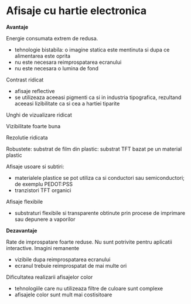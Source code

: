 
<SEO title="Afisaje cu hartie electronica" />

# Afisaje cu hartie electronica

**Avantaje**

Energie consumata extrem de redusa.
- tehnologie bistabila: o imagine statica este mentinuta si dupa ce alimentarea este oprita
- nu este necesara reimprospatarea ecranului
- nu este necesara o lumina de fond

Contrast ridicat
- afisaje reflective
- se utilizeaza aceeasi pigmenti ca si in industria tipografica, rezultand aceeasi lizibilitate ca si cea a hartiei tiparite

Unghi de vizualizare ridicat

Vizibilitate foarte buna

Rezolutie ridicata

Robustete: substrat de film din plastic: substrat TFT bazat pe un material plastic

Afisaje usoare si subtiri:
- materialele plastice se pot utiliza ca si conductori sau semiconductori; de exemplu PEDOT:PSS
- tranzistori TFT organici

Afisaje flexibile
- substraturi flexibile si transparente obtinute prin procese de imprimare sau depunere a vaporilor

**Dezavantaje**

Rate de improspatare foarte reduse. Nu sunt potrivite pentru aplicatii interactive.
Imagini remanente
- vizibile dupa reimprospatarea ecranului
- ecranul trebuie reimprospatat de mai multe ori

Dificultatea realizarii afisajelor color
- tehnologiile care nu utilizeaza filtre de culoare sunt complexe
- afisajele color sunt mult mai costisitoare

<Links />